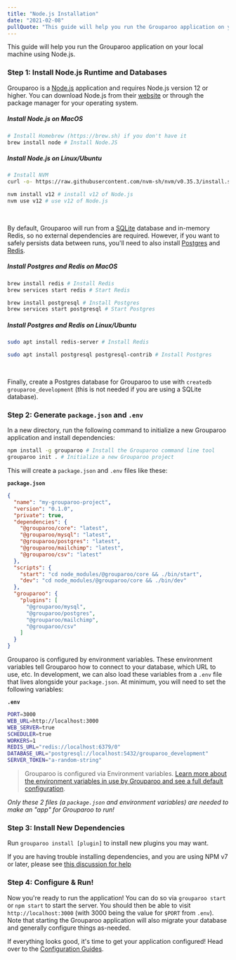 ```yaml
---
title: "Node.js Installation"
date: "2021-02-08"
pullQuote: "This guide will help you run the Grouparoo application on your local machine using Node.js."
---
```


This guide will help you run the Grouparoo application on your local machine using Node.js.

### Step 1: Install Node.js Runtime and Databases

Grouparoo is a [Node.js](https://nodejs.org/) application and requires Node.js version 12 or higher. You can download Node.js from their [website](https://nodejs.org/) or through the package manager for your operating system.

<!-- prettier-ignore -->
<Tabs defaultActiveKey="MacOS">
<Tab
  key="MacOS"
  eventKey="MacOS"
  title="MacOS"
  style={{ padding: "1rem" }}
>
<h5>Install Node.js on MacOS</h5>

```bash
# Install Homebrew (https://brew.sh) if you don't have it
brew install node # Install Node.JS
```

</Tab>
<Tab
  key="Linux/Ubuntu"
  eventKey="Linux/Ubuntu"
  title="Linux/Ubuntu"
  style={{ padding: "1rem" }}
>
<h5>Install Node.js on Linux/Ubuntu</h5>

```bash
# Install NVM
curl -o- https://raw.githubusercontent.com/nvm-sh/nvm/v0.35.3/install.sh | bash

nvm install v12 # install v12 of Node.js
nvm use v12 # use v12 of Node.js
```

</Tab>
</Tabs>

<br />

By default, Grouparoo will run from a [SQLite](https://www.sqlite.org/index.html) database and in-memory Redis, so no external dependencies are required. However, if you want to safely persists data between runs, you'll need to also install [Postgres](https://www.postgresql.org/) and [Redis](https://redis.io/).

<!-- prettier-ignore -->
<Tabs defaultActiveKey="MacOS">
<Tab
  key="MacOS"
  eventKey="MacOS"
  title="MacOS"
  style={{ padding: "1rem" }}
>
<h5>Install Postgres and Redis on MacOS</h5>

```bash
brew install redis # Install Redis
brew services start redis # Start Redis

brew install postgresql # Install Postgres
brew services start postgresql # Start Postgres
```

</Tab>
<Tab
  key="Linux/Ubuntu"
  eventKey="Linux/Ubuntu"
  title="Linux/Ubuntu"
  style={{ padding: "1rem" }}
>
<h5>Install Postgres and Redis on Linux/Ubuntu</h5>

```bash
sudo apt install redis-server # Install Redis

sudo apt install postgresql postgresql-contrib # Install Postgres
```

</Tab>
</Tabs>
<br />

Finally, create a Postgres database for Grouparoo to use with `createdb grouparoo_development` (this is not needed if you are using a SQLite database).

### Step 2: Generate `package.json` and `.env`

In a new directory, run the following command to initialize a new Grouparoo application and install dependencies:

```bash
npm install -g grouparoo # Install the Grouparoo command line tool
grouparoo init . # Initialize a new Grouparoo project
```

This will create a `package.json` and `.env` files like these:

**`package.json`**

```json
{
  "name": "my-grouparoo-project",
  "version": "0.1.0",
  "private": true,
  "dependencies": {
    "@grouparoo/core": "latest",
    "@grouparoo/mysql": "latest",
    "@grouparoo/postgres": "latest",
    "@grouparoo/mailchimp": "latest",
    "@grouparoo/csv": "latest"
  },
  "scripts": {
    "start": "cd node_modules/@grouparoo/core && ./bin/start",
    "dev": "cd node_modules/@grouparoo/core && ./bin/dev"
  },
  "grouparoo": {
    "plugins": [
      "@grouparoo/mysql",
      "@grouparoo/postgres",
      "@grouparoo/mailchimp",
      "@grouparoo/csv"
    ]
  }
}
```

Grouparoo is configured by environment variables. These environment variables tell Grouparoo how to connect to your database, which URL to use, etc. In development, we can also load these variables from a `.env` file that lives alongside your `package.json`. At minimum, you will need to set the following variables:

**`.env`**

```bash
PORT=3000
WEB_URL=http://localhost:3000
WEB_SERVER=true
SCHEDULER=true
WORKERS=1
REDIS_URL="redis://localhost:6379/0"
DATABASE_URL="postgresql://localhost:5432/grouparoo_development"
SERVER_TOKEN="a-random-string"
```

> Grouparoo is configured via Environment variables.
> [Learn more about the environment variables in use by Grouparoo and see a full default configuration](/docs/config/environment).

_Only these 2 files (a `package.json` and environment variables) are needed to make an "app" for Grouparoo to run!_

### Step 3: Install New Dependencies

Run `grouparoo install [plugin]` to install new plugins you may want.

If you are having trouble installing dependencies, and you are using NPM v7 or later, please see [this discussion for help](https://github.com/grouparoo/grouparoo/discussions/1270)

### Step 4: Configure & Run!

Now you're ready to run the application! You can do so via `grouparoo start` or `npm start` to start the server. You should then be able to visit `http://localhost:3000` (with 3000 being the value for `$PORT` from `.env`). Note that starting the Grouparoo application will also migrate your database and generally configure things as-needed.

If everything looks good, it's time to get your application configured! Head over to the [Configuration Guides](/docs/config).

